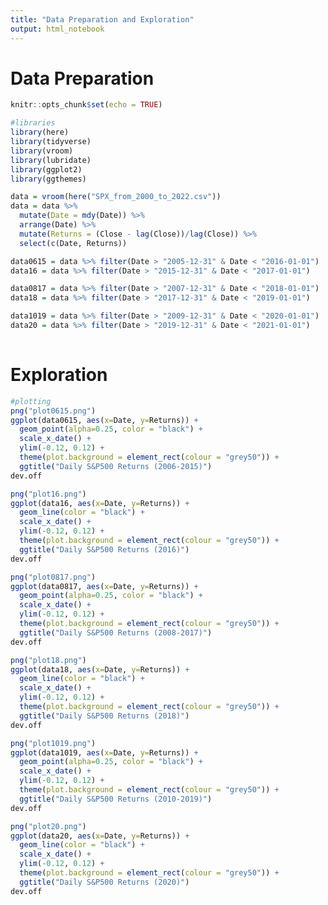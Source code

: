 ```yaml
---
title: "Data Preparation and Exploration"
output: html_notebook
---
```


# Data Preparation

```r
knitr::opts_chunk$set(echo = TRUE)

#libraries
library(here)
library(tidyverse)
library(vroom) 
library(lubridate)
library(ggplot2)
library(ggthemes)
```


```r
data = vroom(here("SPX_from_2000_to_2022.csv"))
data = data %>%
  mutate(Date = mdy(Date)) %>%
  arrange(Date) %>%
  mutate(Returns = (Close - lag(Close))/lag(Close)) %>%
  select(c(Date, Returns)) 

data0615 = data %>% filter(Date > "2005-12-31" & Date < "2016-01-01")
data16 = data %>% filter(Date > "2015-12-31" & Date < "2017-01-01")

data0817 = data %>% filter(Date > "2007-12-31" & Date < "2018-01-01")
data18 = data %>% filter(Date > "2017-12-31" & Date < "2019-01-01")

data1019 = data %>% filter(Date > "2009-12-31" & Date < "2020-01-01")
data20 = data %>% filter(Date > "2019-12-31" & Date < "2021-01-01")
  

```

# Exploration

```r
#plotting
png("plot0615.png")
ggplot(data0615, aes(x=Date, y=Returns)) +
  geom_point(alpha=0.25, color = "black") +
  scale_x_date() +
  ylim(-0.12, 0.12) +
  theme(plot.background = element_rect(colour = "grey50")) +
  ggtitle("Daily S&P500 Returns (2006-2015)")
dev.off

png("plot16.png")
ggplot(data16, aes(x=Date, y=Returns)) +
  geom_line(color = "black") +
  scale_x_date() +
  ylim(-0.12, 0.12) +
  theme(plot.background = element_rect(colour = "grey50")) +
  ggtitle("Daily S&P500 Returns (2016)")
dev.off

png("plot0817.png")
ggplot(data0817, aes(x=Date, y=Returns)) +
  geom_point(alpha=0.25, color = "black") +
  scale_x_date() +
  ylim(-0.12, 0.12) +
  theme(plot.background = element_rect(colour = "grey50")) +
  ggtitle("Daily S&P500 Returns (2008-2017)")
dev.off

png("plot18.png")
ggplot(data18, aes(x=Date, y=Returns)) +
  geom_line(color = "black") +
  scale_x_date() +
  ylim(-0.12, 0.12) +
  theme(plot.background = element_rect(colour = "grey50")) +
  ggtitle("Daily S&P500 Returns (2018)")
dev.off

png("plot1019.png")
ggplot(data1019, aes(x=Date, y=Returns)) +
  geom_point(alpha=0.25, color = "black") +
  scale_x_date() +
  ylim(-0.12, 0.12) +
  theme(plot.background = element_rect(colour = "grey50")) +
  ggtitle("Daily S&P500 Returns (2010-2019)")
dev.off

png("plot20.png")
ggplot(data20, aes(x=Date, y=Returns)) +
  geom_line(color = "black") +
  scale_x_date() +
  ylim(-0.12, 0.12) +
  theme(plot.background = element_rect(colour = "grey50")) +
  ggtitle("Daily S&P500 Returns (2020)")
dev.off

```

